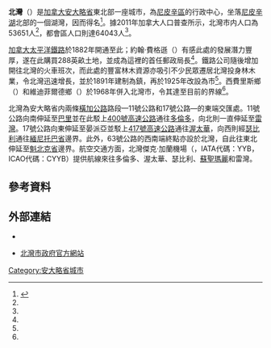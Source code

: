 {{noteTA
|1=zh-hans:尼皮辛;zh-hk:尼披盛;zh-mo:尼披盛;zh-tw:尼皮辛;
|2=zh-hans:黑斯廷斯;zh-hk:喜士定;zh-mo:喜士定;zh-tw:黑斯廷斯;
|3=zh-hans:萨德伯里;zh-hk:瑟比利;zh-mo:瑟比利;zh-tw:薩德伯里;
|4=zh-hans:桑德贝;zh-hk:雷灣;zh-mo:雷灣;zh-tw:雷灣;
}}
{{Infobox settlement
<!-- Basic info  ---------------->
|name                   = 北灣
|official_name          = 
|other_name             =
|native_name            = {{lang|en|North Bay}}
|nickname               = 
|settlement_type        = 市
|motto                  = 
<!-- images and maps  ----------->
|image_skyline          = Main St at Ferguson, North Bay Ontario.JPG
|image_caption          = 北灣市一景
|image_flag             = 
|flag_size              =
|image_seal             = 
|seal_size              =
|image_shield           = 
|shield_size            =
|image_blank_emblem     =
|blank_emblem_type      =
|blank_emblem_size      =
|image_map              = 
|mapsize                = 
|map_caption            = 
|pushpin_map            = Canada Ontario
|pushpin_label_position = bottom
<!-- Location ------------------>
|coordinates_display    = inline,title
|coordinates_region     = CA-ON
|subdivision_type       = 国家
|subdivision_name       = 加拿大
|subdivision_type1      = [[加拿大行政区划|省]]
|subdivision_name1      = 安大略省
|subdivision_type2      = [[安大略省行政区划|分區]]
|subdivision_name2      = [[尼皮辛區|尼皮辛區]]
<!-- Politics ----------------->
|government_footnotes   = 
|government_type        =
|leader_title           = 市長
|leader_name            = {{lang|en|Al McDonald}}
|leader_title1          = 
|leader_name1           = 
|leader_title2          = 
|leader_name2           = 
|established_title      = 建制
|established_date       = 1891年（設鎮）<br>1925年（改設市）
|established_title2     = 
|established_date2      = 
|established_title3     = 
|established_date3      = 
<!-- Area    --------------------->
|area_magnitude         = 
|area_footnotes         = <ref name="cp2011"/><ref name="cp2011-CA"/>
|area_total_km2         = 
|area_land_km2          = 319.05
|area_water_km2         =
|area_water_percent     =
|area_metro_km2         = 788.48
<!-- Population   ----------------------->
|population_as_of       = 2011年
|population_footnotes   = <ref name="cp2011">{{cite web |url=http://www12.statcan.gc.ca/census-recensement/2011/dp-pd/prof/details/page.cfm?Lang=E&Geo1=CSD&Code1=3548044&Geo2=CD&Code2=3548&Data=Count&SearchText=north%20bay&SearchType=Begins&SearchPR=35&B1=All&Custom=&TABID=1 |title=North Bay census profile |publisher=Statistics Canada |work=2011 Census of Population |accessdate=2012-03-07 |archive-date=2014-03-08 |archive-url=https://web.archive.org/web/20140308060530/http://www12.statcan.gc.ca/census-recensement/2011/dp-pd/prof/details/page.cfm?Lang=E&Geo1=CSD&Code1=3548044&Geo2=CD&Code2=3548&Data=Count&SearchText=north%20bay&SearchType=Begins&SearchPR=35&B1=All&Custom=&TABID=1 |dead-url=no }}</ref><ref name="cp2011-CA">{{cite web |url=http://www12.statcan.gc.ca/census-recensement/2011/dp-pd/prof/details/page.cfm?Lang=E&Geo1=CMA&Code1=575&Geo2=PR&Code2=35&Data=Count&SearchText=north%20bay&SearchType=Begins&SearchPR=35&B1=All&Custom=&TABID=1 |title=North Bay (Census agglomeration) census profile |publisher=Statistics Canada |work=2011 Census of Population |accessdate=2012-03-07 |archive-date=2014-03-08 |archive-url=https://web.archive.org/web/20140308060819/http://www12.statcan.gc.ca/census-recensement/2011/dp-pd/prof/details/page.cfm?Lang=E&Geo1=CMA&Code1=575&Geo2=PR&Code2=35&Data=Count&SearchText=north%20bay&SearchType=Begins&SearchPR=35&B1=All&Custom=&TABID=1 |dead-url=no }}</ref>
|population_note        = 
|population_total       = 53651
|population_density_km2 = 168.2
|population_metro       = 64043
|population_density_metro_km2 = 81.2
<!-- General information  --------------->
|timezone               = [[北美東部時區|EST]]
|utc_offset             = −5
|timezone_DST           = [[北美東部時區|EDT]]
|utc_offset_DST         = −4
|latd= 46 |latm= 18 |latNS= N
|longd= 79 |longm= 27 |longEW= W
|elevation_footnotes    =  <!--for references: use <ref> </ref> tags-->
|elevation_m            = 
<!-- Area/postal codes & others -------->
|postal_code_type       = [[加拿大郵區編號|郵區編號前綴]]
|postal_code            = P1A-P1C
|area_code              = 705、249
|website                = [http://www.cityofnorthbay.ca/ cityofnorthbay.ca]
|footnotes              = 
}}
'''北灣'''（{{lang-en|North Bay}}）是[[加拿大|加拿大]][[安大略省|安大略省]]東北部一座城市，為[[尼皮辛區|尼皮辛區]]的行政中心，坐落[[尼皮辛湖|尼皮辛湖]]北部的一個湖灣，因而得名<ref name="hist">{{cite web |url=http://www.cityofnorthbay.ca/living/history |title=History Summary |publisher=北灣市政府 |accessdate=2012-03-07 |deadurl=yes |archiveurl=https://web.archive.org/web/20120813155448/http://www.cityofnorthbay.ca/living/history/ |archivedate=2012-08-13 }}</ref>。據2011年加拿大人口普查所示，北灣市内人口為53651人<ref name="cp2011"/>，都會區人口則達64043人<ref name="cp2011-CA"/>。

[[加拿大太平洋鐵路|加拿大太平洋鐵路]]於1882年開通至此；約翰·費格遜（{{lang|en|John Ferguson}}）有感此處的發展潛力豐厚，遂在此購買288英畝土地，並成為這裡的首任郵政局長<ref name="hist"/>。鐵路公司隨後增加開往北灣的火車班次，而此處的豐富林木資源亦吸引不少民眾遷居北灣投身林木業，令北灣迅速增長，並於1891年建制為鎮，再於1925年改設為市<ref name="hist"/>。西費里斯鄉（{{lang|en|West Ferris}}）和維迪菲爾德鄉（{{lang|en|Widdifield}}）於1968年併入北灣市，令其達至目前的界線<ref name="hist"/>。

北灣為安大略省内兩條[[橫加公路|橫加公路]]路段—11號公路和17號公路—的東端交匯處。11號公路向南伸延至[[巴里_(安大略省)|巴里]]並在此駁上[[安大略400號省道|400號高速公路]]通往[[多倫多|多倫多]]，向北則一直伸延至[[桑德貝|雷灣]]。17號公路向東伸延至晏派亞並駁上[[安大略417號省道|417號高速公路]]通往[[渥太華|渥太華]]，向西則經[[大薩德伯里|瑟比利]]通往[[緬尼托巴省|緬尼托巴省]]邊界。此外，63號公路的西南端終點亦設於北灣，自此往東北伸延至[[魁北克省|魁北克省]]邊界。航空交通方面，北灣傑克·加蘭機場（{{lang|en|North Bay/Jack Garland Airport}}，IATA代碼：YYB，ICAO代碼：CYYB）提供航線來往多倫多、渥太華、瑟比利、[[蘇聖瑪麗_(安大略)|蘇聖瑪麗]]和雷灣。

==參考資料==
{{reflist}}

==外部連結==
*{{Commons-inline|Category:North Bay, Ontario|北灣}}
* {{en}}[http://www.cityofnorthbay.ca/ 北灣市政府官方網站]{{Wayback|url=http://www.cityofnorthbay.ca/ |date=20140304140709 }}

{{Authority control}}
[[Category:安大略省城市|Category:安大略省城市]]